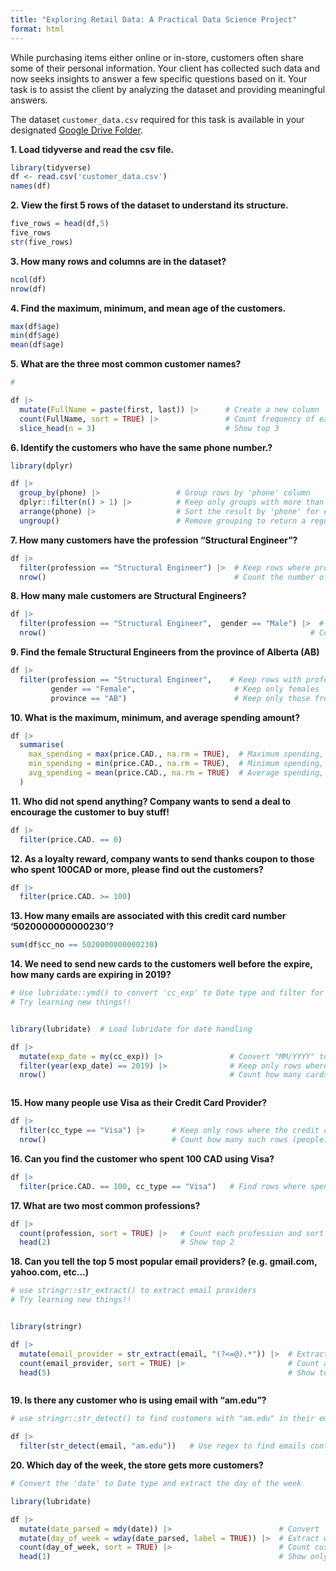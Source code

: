```yaml
---
title: "Exploring Retail Data: A Practical Data Science Project"
format: html
---
```


While purchasing items either online or in-store, customers often share some of their personal information. Your client has collected such data and now seeks insights to answer a few specific questions based on it. Your task is to assist the client by analyzing the dataset and providing meaningful answers.

The dataset `customer_data.csv` required for this task is available in your designated [Google Drive Folder](https://shorturl.at/yAMjV).


**1. Load tidyverse and read the csv file.**

```r
library(tidyverse)
df <- read.csv('customer_data.csv')
names(df)
```


**2. View the first 5 rows of the dataset to understand its structure.**

```r
five_rows = head(df,5)
five_rows
str(five_rows)

```


**3. How many rows and columns are in the dataset?**

```r
ncol(df)
nrow(df)

```


**4. Find the maximum, minimum, and mean age of the customers.**

```r
max(df$age)
min(df$age)
mean(df$age)
```


**5. What are the three most common customer names?**


```r
# 

df |> 
  mutate(FullName = paste(first, last)) |>      # Create a new column 'FullName'
  count(FullName, sort = TRUE) |>               # Count frequency of each full name
  slice_head(n = 3)                             # Show top 3

```


**6. Identify the customers who have the same phone number.?**

```r
library(dplyr)

df |> 
  group_by(phone) |>                 # Group rows by 'phone' column
  dplyr::filter(n() > 1) |>          # Keep only groups with more than 1 record (duplicate phones)
  arrange(phone) |>                  # Sort the result by 'phone' for easier reading
  ungroup()                          # Remove grouping to return a regular dataframe


```


**7. How many customers have the profession "Structural Engineer"?**

```r

df |> 
  filter(profession == "Structural Engineer") |>  # Keep rows where profession is Structural Engineer
  nrow()                                          # Count the number of such rows

```


**8. How many male customers are Structural Engineers?**

```r
df |> 
  filter(profession == "Structural Engineer",  gender == "Male") |>  # Filter rows where profession is Structural Engineer AND gender is Male
  nrow()                                                           # Count the number of such rows


```


**9. Find the female Structural Engineers from the province of Alberta (AB)** 

```r
df |> 
  filter(profession == "Structural Engineer",    # Keep rows with profession Structural Engineer
         gender == "Female",                      # Keep only females
         province == "AB")                        # Keep only those from Alberta (AB)


```


**10. What is the maximum, minimum, and average spending amount?**

```r
df |> 
  summarise(
    max_spending = max(price.CAD., na.rm = TRUE),  # Maximum spending, ignoring missing values
    min_spending = min(price.CAD., na.rm = TRUE),  # Minimum spending, ignoring missing values
    avg_spending = mean(price.CAD., na.rm = TRUE)  # Average spending, ignoring missing values
  )


```


**11. Who did not spend anything? Company wants to send a deal to encourage the customer to buy stuff!**

```r
df |> 
  filter(price.CAD. == 0) 

```


**12. As a loyalty reward, company wants to send thanks coupon to those who spent 100CAD or more, please find out the customers?**

```r
df |> 
  filter(price.CAD. >= 100) 

```


**13. How many emails are associated with this credit card number '5020000000000230'?**

```r

sum(df$cc_no == 5020000000000230) 

```


**14. We need to send new cards to the customers well before the expire, how many cards are expiring in 2019?**

```r
# Use lubridate::ymd() to convert 'cc_exp' to Date type and filter for the year 2019
# Try learning new things!!


library(lubridate)  # Load lubridate for date handling

df |> 
  mutate(exp_date = my(cc_exp)) |>               # Convert "MM/YYYY" to Date (1st of each month assumed)
  filter(year(exp_date) == 2019) |>              # Keep only rows where expiration year is 2019
  nrow()                                         # Count how many cards expire in 2019



```


**15. How many people use Visa as their Credit Card Provider?**

```r

df |> 
  filter(cc_type == "Visa") |>      # Keep only rows where the credit card type is Visa
  nrow()                            # Count how many such rows (people)


```


**16. Can you find the customer who spent 100 CAD using Visa?**

```r

df |> 
  filter(price.CAD. == 100, cc_type == "Visa")   # Find rows where spending is 100 and card type is Visa


```


**17. What are two most common professions?**

```r

df |> 
  count(profession, sort = TRUE) |>   # Count each profession and sort descending
  head(2)                             # Show top 2


```


**18. Can you tell the top 5 most popular email providers? (e.g. gmail.com, yahoo.com, etc...)**

```r
# use stringr::str_extract() to extract email providers
# Try learning new things!!


library(stringr)

df |> 
  mutate(email_provider = str_extract(email, "(?<=@).*")) |>  # Extract part after @ from email
  count(email_provider, sort = TRUE) |>                       # Count and sort
  head(5)                                                     # Show top 5



```


**19. Is there any customer who is using email with "am.edu"?**

```r
# use stringr::str_detect() to find customers with "am.edu" in their email.

df |> 
  filter(str_detect(email, "am.edu"))   # Use regex to find emails containing "am.edu"

```


**20. Which day of the week, the store gets more customers?**

```r
# Convert the 'date' to Date type and extract the day of the week

library(lubridate)

df |> 
  mutate(date_parsed = mdy(date)) |>                        # Convert 'date' string to Date object
  mutate(day_of_week = wday(date_parsed, label = TRUE)) |>  # Extract weekday name (Mon, Tue...)
  count(day_of_week, sort = TRUE) |>                        # Count customers per weekday, sorted descending
  head(1)                                                   # Show only the top (most frequent) weekday

```



